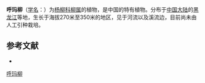 {{Speciesbox
| name = 呼玛柳
| status = 
| status_system = 
| image =
| genus = Salix
| species = humaensis
| authority = Y. L. Chou et R. C. Chou
}}

'''呼玛柳'''（[[学名|学名]]：{{lang|la|''Salix humaensis''}}）为[[杨柳科|杨柳科]][[柳属|柳属]]的植物，是中国的特有植物。分布于[[中国大陆|中国大陆]]的[[黑龙江|黑龙江]]等地，生长于海拔270米至350米的地区，见于河流以及溪流边，目前尚未由人工引种栽培。

== 参考文献 ==
<div class="references-small">
* {{cite web| url =http://www.bioinfo.cn/db05/KmzwSpecies.php?action=view&id=19884| title =呼玛柳| work =《中国高等植物数据库全库》| publisher =中国科学院微生物研究所| author =昆明植物研究所| accessdate =2009-02-25| deadurl =yes| archiveurl =https://web.archive.org/web/20160305005036/http://www.bioinfo.cn/db05/KmzwSpecies.php?action=view&id=19884| archivedate =2016-03-05}}
</div>
{{Taxonbar|from=Q10921284}}

[[Category:柳属|呼玛柳]]


{{植物小作品}}